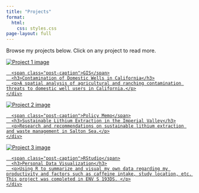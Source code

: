 ```yaml
---
title: "Projects"
format: 
  html:
    css: styles.css
page-layout: full
---
```


Browse my projects below. Click on any project to read more.

:::::: projects-blog
<a href="gis_project.qmd" class="project-post"> ![Project 1 image](images/GIS_project_cover.jpg){alt="Project 1 image"}

::::: post-content
```         
  <span class="post-caption">GIS</span>
  <h3>Contamination of Domestic Wells in California</h3>
  <p>A spatial analysis of agricultural and ranching contamination threats to domestic well users in California.</p>
</div>
```

</a>

<a href="projects/project2.qmd" class="project-post"> ![Project 2 image](images/energy_project_cover.jpg){alt="Project 2 image"}

:::: post-content
```         
  <span class="post-caption">Policy Memo</span>
  <h3>Sustainable Lithium Extraction in the Imperial Valley</h3>
  <p>Research and recommendations on sustainable lithium extraction and waste management in Salton Sea.</p>
</div>
```

</a>

<a href="projects/project3.qmd" class="project-post"> <img src="images/project3-thumb.jpg" alt="Project 3 image"/>

::: post-content
```         
  <span class="post-caption">RStudio</span>
  <h3>Personal Data Visualization</h3>
  <p>Using R to summarize and visual my own data regarding my productivity and factors such as caffeine intake, study location, etc. This project was completed in ENV S 193DS. </p>
</div>
```

</a>

<!-- Add more projects as you like -->
:::
::::
:::::
::::::
